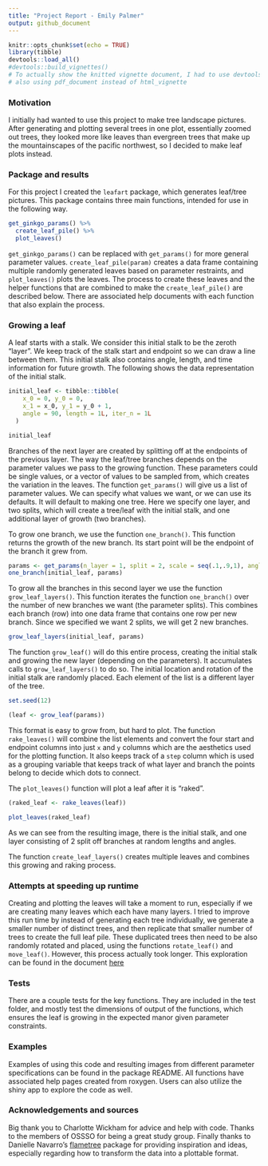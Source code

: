 ```yaml
---
title: "Project Report - Emily Palmer"
output: github_document
---
```


```r
knitr::opts_chunk$set(echo = TRUE)
library(tibble)
devtools::load_all()
#devtools::build_vignettes()
# To actually show the knitted vignette document, I had to use devtools::build_vignettes() and then remove the doc file from the .gitignore. 
# also using pdf_document instead of html_vignette
```


### Motivation 

I initially had wanted to use this project to make tree landscape pictures. After generating and plotting several trees in one plot, essentially zoomed out trees, they looked more like leaves than evergreen trees that make up the mountainscapes of the pacific northwest, so I decided to make leaf plots instead. 

### Package and results 

For this project I created the `leafart` package, which generates leaf/tree pictures. This package contains three main functions, intended for use in the following way. 

```r
get_ginkgo_params() %>% 
  create_leaf_pile() %>% 
  plot_leaves()
```

`get_ginkgo_params()` can be replaced with `get_params()` for more general parameter values.
`create_leaf_pile(param)` creates a data frame containing multiple randomly generated leaves based on parameter restraints, and `plot_leaves()` plots the leaves. The process to create these leaves and the helper functions that are combined to make the `create_leaf_pile()` are described below. There are associated help documents with each function that also explain the process.

### Growing a leaf 

A leaf starts with a stalk. We consider this initial stalk to be the zeroth "layer". We keep track of the stalk start and endpoint so we can draw a line between them. This initial stalk also contains angle, length, and time information for future growth. The following shows the data representation of the initial stalk.

```r
initial_leaf <- tibble::tibble(
    x_0 = 0, y_0 = 0,
    x_1 = x_0, y_1 = y_0 + 1,
    angle = 90, length = 1L, iter_n = 1L
  )
```

```r
initial_leaf 
```


Branches of the next layer are created by splitting off at the endpoints of the previous layer. The way the leaf/tree branches depends on the parameter values we pass to the growing function. These parameters could be single values, or a vector of values to be sampled from, which creates the variation in the leaves. The function `get_params()` will give us a list of parameter values. We can specify what values we want, or we can use its defaults. It will default to making one tree. Here we specify one layer, and two splits, which will create a tree/leaf with the initial stalk, and one additional layer of growth (two branches).

To grow one branch, we use the function `one_branch()`. This function returns the growth of the new branch. Its start point will be the endpoint of the branch it grew from.

```r
params <- get_params(n_layer = 1, split = 2, scale = seq(.1,.9,1), angle = -40:20)
one_branch(initial_leaf, params)
```

To grow all the branches in this second layer we use the function `grow_leaf_layers()`. This function iterates the function `one_branch()` over the number of new branches we want (the parameter splits). This combines each branch (row) into one data frame that contains one row per new branch. Since we specified we want 2 splits, we will get 2 new branches.

```r
grow_leaf_layers(initial_leaf, params) 
```

The function `grow_leaf()` will do this entire process, creating the initial stalk and growing the new layer (depending on the parameters).  It accumulates calls to `grow_leaf_layers()` to do so. The initial location and rotation of the initial stalk are randomly placed. Each element of the list is a different layer of the tree. 
```r
set.seed(12)
```


```r
(leaf <- grow_leaf(params))
```


This format is easy to grow from, but hard to plot. The function `rake_leaves()` will combine the list elements and convert the four start and endpoint columns into just `x` and `y` columns which are the aesthetics used for the plotting function. It also keeps track of a `step` column which is used as a grouping variable that keeps track of what layer and branch the points belong to decide which dots to connect.

The `plot_leaves()` function will plot a leaf after it is "raked". 

```r
(raked_leaf <- rake_leaves(leaf))

plot_leaves(raked_leaf)
```

As we can see from the resulting image, there is the initial stalk, and one layer consisting of 2 split off branches at random lengths and angles. 

The function `create_leaf_layers()` creates multiple leaves and combines this growing and raking process. 

### Attempts at speeding up runtime 

Creating and plotting the leaves will take a moment to run, especially if we are creating many leaves which each have many layers. I tried to improve this run time by instead of generating each tree individually, we generate a smaller number of distinct trees, and then replicate that smaller number of trees to create the full leaf pile. These duplicated trees then need to be also randomly rotated and placed, using the functions `rotate_leaf()` and `move_leaf()`. However, this process actually took longer. This exploration can be found in the document [here](../topic_exploration/07_Timing_Tests.md)

### Tests 

There are a couple tests for the key functions. They are included in the test folder, and mostly test the dimensions of output of the functions, which ensures the leaf is growing in the expected manor given parameter constraints. 

### Examples 

Examples of using this code and resulting images from different parameter specifications can be found in the package README. All functions have associated help pages created from roxygen. Users can also utilize the shiny app to explore the code as well. 

### Acknowledgements and sources 

Big thank you to Charlotte Wickham for advice and help with code. Thanks to the members of OSSSO for being a great study group. Finally thanks to Danielle Navarro's [flametree](https://github.com/djnavarro/flametree) package for providing inspiration and ideas, especially regarding how to transform the data into a plottable format. 
